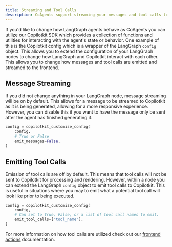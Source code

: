 ```yaml
---
title: Streaming and Tool Calls
description: CoAgents support streaming your messages and tool calls to the frontend.
---
```


If you'd like to change how LangGraph agents behave as CoAgents you can utilize our Copilotkit SDK which provides a collection
of functions and utilities for interacting with the agent's state or behavior. One example of this is the Copilotkit config 
which is a wrapper of the LangGraph `config` object. This allows you to extend the configuration of your LangGraph nodes to 
change how LangGraph and Copilotkit interact with each other. This allows you to change how messages and tool calls are emitted and
streamed to the frontend.

## Message Streaming
If you did not change anything in your LangGraph node, message streaming will be on by default. This allows for a message to be
streamed to Copilotkit as it is being generated, allowing for a more responsive experience. However, you can disable this if you
want to have the message only be sent after the agent has finished generating it.

```python
config = copilotkit_customize_config(
    config,
    # True or False
    emit_messages=False,
)
```

## Emitting Tool Calls
Emission of tool calls are off by default. This means that tool calls will not be sent to Copilotkit for processing and rendering.
However, within a node you can extend the LangGraph `config` object to emit tool calls to Copilotkit. This is useful in situations
where you may to emit what a potential tool call will look like prior to being executed.

```python
config = copilotkit_customize_config(
    config,
    # Can set to True, False, or a list of tool call names to emit.
    emit_tool_calls=["tool_name"],
)
```

For more information on how tool calls are utilized check out our [frontend actions](/coagents/frontend-actions)
documentation.
